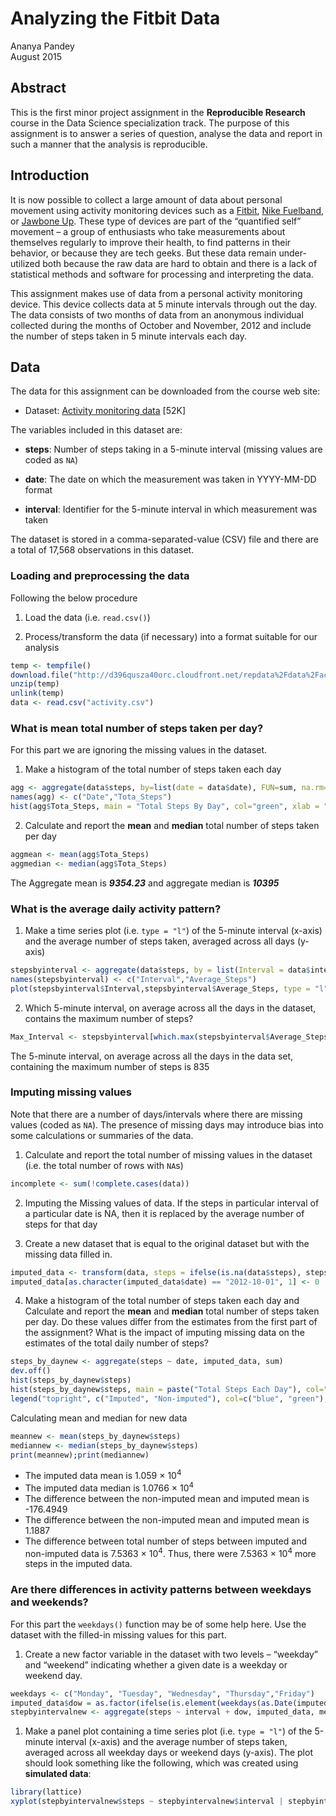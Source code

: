 
Analyzing the Fitbit Data
====================
Ananya Pandey  
August 2015

## Abstract 
This is the first minor project assignment in the **Reproducible Research** course in the Data Science specialization track. The purpose of this assignment is to answer a series of question, analyse the data and report in such a manner that the analysis is reproducible.  

## Introduction

It is now possible to collect a large amount of data about personal
movement using activity monitoring devices such as a
[Fitbit](http://www.fitbit.com), [Nike
Fuelband](http://www.nike.com/us/en_us/c/nikeplus-fuelband), or
[Jawbone Up](https://jawbone.com/up). These type of devices are part of
the "quantified self" movement -- a group of enthusiasts who take
measurements about themselves regularly to improve their health, to
find patterns in their behavior, or because they are tech geeks. But
these data remain under-utilized both because the raw data are hard to
obtain and there is a lack of statistical methods and software for
processing and interpreting the data.

This assignment makes use of data from a personal activity monitoring
device. This device collects data at 5 minute intervals through out the
day. The data consists of two months of data from an anonymous
individual collected during the months of October and November, 2012
and include the number of steps taken in 5 minute intervals each day.

## Data

The data for this assignment can be downloaded from the course web
site:

* Dataset: [Activity monitoring data](https://d396qusza40orc.cloudfront.net/repdata%2Fdata%2Factivity.zip) [52K]

The variables included in this dataset are:

* **steps**: Number of steps taking in a 5-minute interval (missing
    values are coded as `NA`)

* **date**: The date on which the measurement was taken in YYYY-MM-DD
    format

* **interval**: Identifier for the 5-minute interval in which
    measurement was taken


The dataset is stored in a comma-separated-value (CSV) file and there
are a total of 17,568 observations in this
dataset.


### Loading and preprocessing the data

Following the below procedure 

1. Load the data (i.e. `read.csv()`)

2. Process/transform the data (if necessary) into a format suitable for our analysis

```r
temp <- tempfile()
download.file("http://d396qusza40orc.cloudfront.net/repdata%2Fdata%2Factivity.zip",temp)
unzip(temp)
unlink(temp)
data <- read.csv("activity.csv")
```


### What is mean total number of steps taken per day?

For this part we are ignoring the missing values in the dataset.

1. Make a histogram of the total number of steps taken each day
```r
agg <- aggregate(data$steps, by=list(date = data$date), FUN=sum, na.rm=TRUE)
names(agg) <- c("Date","Tota_Steps")
hist(agg$Tota_Steps, main = "Total Steps By Day", col="green", xlab = "Total Steps", ylab="Frequency")
```


2. Calculate and report the **mean** and **median** total number of steps taken per day
```r
aggmean <- mean(agg$Tota_Steps)
aggmedian <- median(agg$Tota_Steps)

```

The Aggregate mean is ***9354.23*** and aggregate median is ***10395***

### What is the average daily activity pattern?

1. Make a time series plot (i.e. `type = "l"`) of the 5-minute interval (x-axis) and the average number of steps taken, averaged across all days (y-axis)
```r
stepsbyinterval <- aggregate(data$steps, by = list(Interval = data$interval),mean, na.rm=TRUE)
names(stepsbyinterval) <- c("Interval","Average_Steps")
plot(stepsbyinterval$Interval,stepsbyinterval$Average_Steps, type = "l", main = "Average Steps By Interval", xlab="Interval", ylab="Number Of Steps")
```

2. Which 5-minute interval, on average across all the days in the dataset, contains the maximum number of steps?
```r
Max_Interval <- stepsbyinterval[which.max(stepsbyinterval$Average_Steps),1]
```

The 5-minute interval, on average across all the days in the data set, containing the maximum number of steps is 835

### Imputing missing values

Note that there are a number of days/intervals where there are missing
values (coded as `NA`). The presence of missing days may introduce
bias into some calculations or summaries of the data.

1. Calculate and report the total number of missing values in the dataset (i.e. the total number of rows with `NA`s)
```r
incomplete <- sum(!complete.cases(data))
```
2. Imputing the Missing values of data. If the steps in particular interval of a particular date is NA, then it is replaced by the average number of steps for that day

3. Create a new dataset that is equal to the original dataset but with the missing data filled in.

```r
imputed_data <- transform(data, steps = ifelse(is.na(data$steps), stepsbyinterval$Average_Steps[match(data$interval, stepsbyinterval$Interval)], data$steps))
imputed_data[as.character(imputed_data$date) == "2012-10-01", 1] <- 0
```


4. Make a histogram of the total number of steps taken each day and Calculate and report the **mean** and **median** total number of steps taken per day. Do these values differ from the estimates from the first part of the assignment? What is the impact of imputing missing data on the estimates of the total daily number of steps?

```r
steps_by_daynew <- aggregate(steps ~ date, imputed_data, sum)
dev.off()
hist(steps_by_daynew$steps)
hist(steps_by_daynew$steps, main = paste("Total Steps Each Day"), col="blue", xlab ="Number of Steps", ylab="Frequency", add = TRUE)
legend("topright", c("Imputed", "Non-imputed"), col=c("blue", "green"), lwd=10)

```

Calculating mean and median for new data 
```r
meannew <- mean(steps_by_daynew$steps)
mediannew <- median(steps_by_daynew$steps)
print(meannew);print(mediannew)
```
* The imputed data mean is 1.059 &times; 10<sup>4</sup>
* The imputed data median is 1.0766 &times; 10<sup>4</sup>
* The difference between the non-imputed mean and imputed mean is -176.4949
* The difference between the non-imputed mean and imputed mean is 1.1887
* The difference between total number of steps between imputed and non-imputed data is 7.5363 &times; 10<sup>4</sup>. Thus, there were 7.5363 &times; 10<sup>4</sup> more steps in the imputed data.

### Are there differences in activity patterns between weekdays and weekends?

For this part the `weekdays()` function may be of some help here. Use
the dataset with the filled-in missing values for this part.

1. Create a new factor variable in the dataset with two levels -- "weekday" and "weekend" indicating whether a given date is a weekday or weekend day.
```r
weekdays <- c("Monday", "Tuesday", "Wednesday", "Thursday","Friday")
imputed_data$dow = as.factor(ifelse(is.element(weekdays(as.Date(imputed_data$date)),weekdays), "Weekday", "Weekend"))
stepbyintervalnew <- aggregate(steps ~ interval + dow, imputed_data, mean)

```


1. Make a panel plot containing a time series plot (i.e. `type = "l"`) of the 5-minute interval (x-axis) and the average number of steps taken, averaged across all weekday days or weekend days (y-axis). The plot should look something like the following, which was created using **simulated data**:

```r
library(lattice)
xyplot(stepbyintervalnew$steps ~ stepbyintervalnew$interval | stepbyintervalnew$dow , main = "Average Step Per Day By Interval", xlab="Interval",ylab="Steps",type="l")

```

